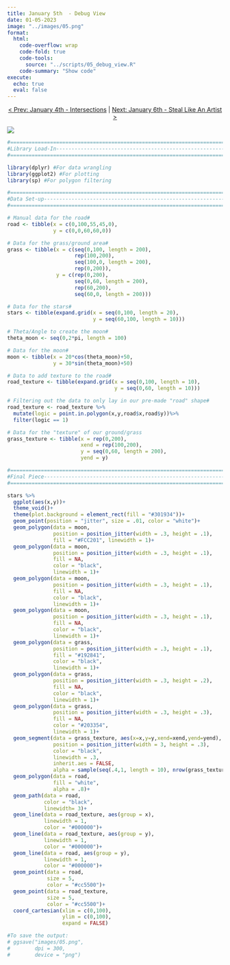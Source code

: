 ```yaml
---
title: January 5th  - Debug View
date: 01-05-2023
image: "../images/05.png"
format:
  html:
    code-overflow: wrap
    code-fold: true
    code-tools:
      source: "../scripts/05_debug_view.R"
    code-summary: "Show code"
execute:
  echo: true
  eval: false
---
```


<center>

[\< Prev: January 4th - Intersections](day_04.qmd) \| [Next: January 6th - Steal Like An Artist \>](day_06.qmd)

</center>

![](/images/05.png){fig-alt="An nighttime landscape with a yellow half moon and purple night sky in the horizon. In the foor ground is a forced perspective of a dark ground and an unfinished white area where a trail is supposed to be. In its place is a grid with orange circles at each square's corner." fig-align="center"}

```r
#=============================================================================#
#Library Load-In---------------------------------------------------------------
#=============================================================================#

library(dplyr) #For data wrangling
library(ggplot2) #For plotting
library(sp) #For polygon filtering

#=============================================================================#
#Data Set-up-------------------------------------------------------------------
#=============================================================================#

# Manual data for the road#
road <- tibble(x = c(0,100,55,45,0),
               y = c(0,0,60,60,0))

# Data for the grass/ground area#
grass <- tibble(x = c(seq(0,100, length = 200),
                      rep(100,200),
                      seq(100,0, length = 200),
                      rep(0,200)),
                y = c(rep(0,200),
                      seq(0,60, length = 200),
                      rep(60,200),
                      seq(60,0, length = 200)))

# Data for the stars#
stars <- tibble(expand.grid(x = seq(0,100, length = 20),
                            y = seq(60,100, length = 10)))

# Theta/Angle to create the moon#
theta_moon <- seq(0,2*pi, length = 100)

# Data for the moon#
moon <- tibble(x = 20*cos(theta_moon)+50,
               y = 30*sin(theta_moon)+50)

# Data to add texture to the road#
road_texture <- tibble(expand.grid(x = seq(0,100, length = 10),
                                   y = seq(0,60, length = 10))) 

# Filtering out the data to only lay in our pre-made "road" shape#
road_texture <- road_texture %>%
  mutate(logic = point.in.polygon(x,y,road$x,road$y))%>%
  filter(logic == 1)

# Data for the "texture" of our ground/grass
grass_texture <- tibble(x = rep(0,200),
                        xend = rep(100,200),
                        y = seq(0,60, length = 200),
                        yend = y)

#=============================================================================#
#Final Piece-------------------------------------------------------------------
#=============================================================================#

stars %>%
  ggplot(aes(x,y))+
  theme_void()+
  theme(plot.background = element_rect(fill = "#301934"))+
  geom_point(position = "jitter", size = .01, color = "white")+
  geom_polygon(data = moon, 
               position = position_jitter(width = .3, height = .1),
               fill = "#FCC201", linewidth = 1)+
  geom_polygon(data = moon, 
               position = position_jitter(width = .3, height = .1), 
               fill = NA, 
               color = "black", 
               linewidth = 1)+
  geom_polygon(data = moon, 
               position = position_jitter(width = .3, height = .1), 
               fill = NA, 
               color = "black", 
               linewidth = 1)+
  geom_polygon(data = moon, 
               position = position_jitter(width = .3, height = .1), 
               fill = NA, 
               color = "black", 
               linewidth = 1)+
  geom_polygon(data = grass, 
               position = position_jitter(width = .3, height = .1), 
               fill = "#192841", 
               color = "black", 
               linewidth = 1)+
  geom_polygon(data = grass, 
               position = position_jitter(width = .3, height = .2), 
               fill = NA, 
               color = "black", 
               linewidth = 1)+
  geom_polygon(data = grass, 
               position = position_jitter(width = .3, height = .3), 
               fill = NA, 
               color = "#203354", 
               linewidth = 1)+
  geom_segment(data = grass_texture, aes(x=x,y=y,xend=xend,yend=yend),
               position = position_jitter(width = 3, height = .3), 
               color = "black", 
               linewidth = .3, 
               inherit.aes = FALSE, 
               alpha = sample(seq(.4,1, length = 10), nrow(grass_texture), replace = TRUE))+
  geom_polygon(data = road,  
               fill = "white", 
               alpha = .8)+
  geom_path(data = road,  
            color = "black", 
            linewidth= 3)+
  geom_line(data = road_texture, aes(group = x), 
            linewidth = 1, 
            color = "#000000")+
  geom_line(data = road_texture, aes(group = y), 
            linewidth = 1, 
            color = "#000000")+
  geom_line(data = road, aes(group = y), 
            linewidth = 1, 
            color = "#000000")+
  geom_point(data = road, 
             size = 5, 
             color = "#cc5500")+
  geom_point(data = road_texture, 
             size = 5,
             color = "#cc5500")+
  coord_cartesian(xlim = c(0,100),
                  ylim = c(0,100), 
                  expand = FALSE)

#To save the output:
# ggsave("images/05.png",
#        dpi = 300,
#        device = "png")

```

